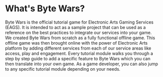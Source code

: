 # What's Byte Wars?

Byte Wars is the official tutorial game for Electronic Arts Gaming Services (EAGS). 
It is intended to act as a sample project that can be used as a reference on the best practices to integrate our services into your game. 
We created Byte Wars from scratch as a fully functional offline game. This offline game was then brought online with the power of Electronic Arts platform by adding different services from each of our service areas like access, play and engagement. 
Every tutorial module walks you through a step by step guide to add a specific feature to Byte Wars which you can then translate into your own game. 
As a game developer, you can also jump to any specific tutorial module depending on your needs.